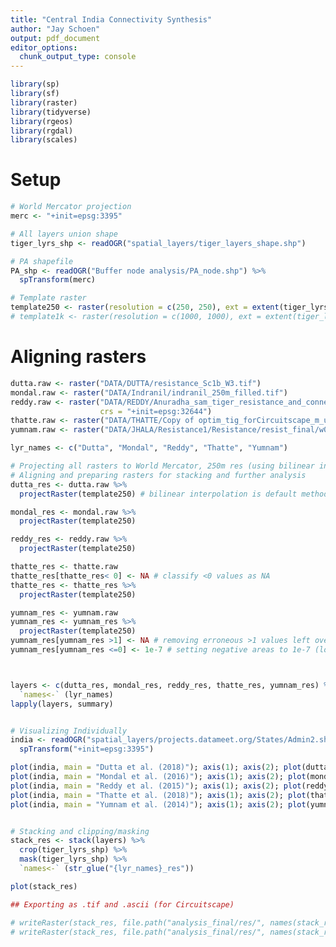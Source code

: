 ---
title: "Central India Connectivity Synthesis"
author: "Jay Schoen"
output: pdf_document
editor_options:
  chunk_output_type: console
---


```{r}
library(sp)
library(sf)
library(raster)
library(tidyverse)
library(rgeos)
library(rgdal)
library(scales)
```

# Setup
```{r}
# World Mercator projection
merc <- "+init=epsg:3395"

# All layers union shape
tiger_lyrs_shp <- readOGR("spatial_layers/tiger_layers_shape.shp") 

# PA shapefile
PA_shp <- readOGR("Buffer node analysis/PA_node.shp") %>%
  spTransform(merc) 

# Template raster
template250 <- raster(resolution = c(250, 250), ext = extent(tiger_lyrs_shp), crs = merc)
# template1k <- raster(resolution = c(1000, 1000), ext = extent(tiger_lyrs_shp), crs = merc)
```

# Aligning rasters
```{r}
dutta.raw <- raster("DATA/DUTTA/resistance_Sc1b_W3.tif")
mondal.raw <- raster("DATA/Indranil/indranil_250m_filled.tif")
reddy.raw <- raster("DATA/REDDY/Anuradha_sam_tiger_resistance_and_connectivity/resist1.tif", 
                    crs = "+init=epsg:32644")
thatte.raw <- raster("DATA/THATTE/Copy of optim_tig_forCircuitscape_m_unified.tif") 
yumnam.raw <- raster("DATA/JHALA/Resistance1/Resistance/resist_final/w001001.adf") 

lyr_names <- c("Dutta", "Mondal", "Reddy", "Thatte", "Yumnam")

# Projecting all rasters to World Mercator, 250m res (using bilinear interpolation), tiger layers shape extent 
# Aligning and preparing rasters for stacking and further analysis
dutta_res <- dutta.raw %>%
  projectRaster(template250) # bilinear interpolation is default method in "projectRaster"

mondal_res <- mondal.raw %>%
  projectRaster(template250) 

reddy_res <- reddy.raw %>%
  projectRaster(template250)

thatte_res <- thatte.raw 
thatte_res[thatte_res< 0] <- NA # classify <0 values as NA 
thatte_res <- thatte_res %>%
  projectRaster(template250) 

yumnam_res <- yumnam.raw
yumnam_res <- yumnam_res %>%
  projectRaster(template250) 
yumnam_res[yumnam_res >1] <- NA # removing erroneous >1 values left over from interpolation
yumnam_res[yumnam_res <=0] <- 1e-7 # setting negative areas to 1e-7 (lowest resistance)



layers <- c(dutta_res, mondal_res, reddy_res, thatte_res, yumnam_res) %>%
  `names<-` (lyr_names)
lapply(layers, summary)


# Visualizing Individually
india <- readOGR("spatial_layers/projects.datameet.org/States/Admin2.shp") %>%
  spTransform("+init=epsg:3395")

plot(india, main = "Dutta et al. (2018)"); axis(1); axis(2); plot(dutta_res, add = T)
plot(india, main = "Mondal et al. (2016)"); axis(1); axis(2); plot(mondal_res, add = T)
plot(india, main = "Reddy et al. (2015)"); axis(1); axis(2); plot(reddy_res, add = T)
plot(india, main = "Thatte et al. (2018)"); axis(1); axis(2); plot(thatte_res, add = T)
plot(india, main = "Yumnam et al. (2014)"); axis(1); axis(2); plot(yumnam_res, add = T)


# Stacking and clipping/masking
stack_res <- stack(layers) %>%
  crop(tiger_lyrs_shp) %>%
  mask(tiger_lyrs_shp) %>%
  `names<-` (str_glue("{lyr_names}_res"))

plot(stack_res)

## Exporting as .tif and .ascii (for Circuitscape)

# writeRaster(stack_res, file.path("analysis_final/res/", names(stack_res)), bylayer = T, format = "GTiff", overwrite = T)
# writeRaster(stack_res, file.path("analysis_final/res/", names(stack_res)), bylayer = T, format = "ascii", overwrite = T)
```


